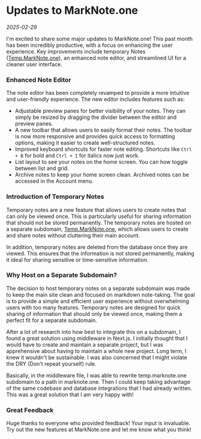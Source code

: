 # Updates to MarkNote.one

_2025-02-29_

I'm excited to share some major updates to MarkNote.one! This past month has been incredibly productive, with a focus on enhancing the user experience. Key improvements include temporary Notes ([Temp.MarkNote.one](https://temp.marknote.one)), an enhanced note editor, and streamlined UI for a cleaner user interface.

### Enhanced Note Editor

The note editor has been completely revamped to provide a more intuitive and user-friendly experience. The new editor includes features such as:

-   Adjustable preview panes for better visibility of your notes. They can simply be resized by dragging the divider between the editor and preview panes.
-   A new toolbar that allows users to easily format their notes. The toolbar is now more responsive and provides quick access to formatting options, making it easier to create well-structured notes.
-   Improved keyboard shortcuts for faster note editing. Shortcuts like `Ctrl + B` for bold and `Ctrl + I` for italics now just work.
-   List layout to see your notes on the home screen. You can how toggle between list and grid.
-   Archive notes to keep your home screen clean. Archived notes can be accessed in the Account menu.

### Introduction of Temporary Notes

Temporary notes are a new feature that allows users to create notes that can only be viewed once. This is particularly useful for sharing information that should not be stored permanently. The temporary notes are hosted on a separate subdomain, [Temp.MarkNote.one](https://temp.marknote.one), which allows users to create and share notes without cluttering their main account.

In addition, temporary notes are deleted from the database once they are viewed. This ensures that the information is not stored permanently, making it ideal for sharing sensitive or time-sensitive information.

### Why Host on a Separate Subdomain?

The decision to host temporary notes on a separate subdomain was made to keep the main site clean and focused on markdown note-taking. The goal is to provide a simple and efficient user experience without overwhelming users with too many features. Temporary notes are designed for quick sharing of information that should only be viewed once, making them a perfect fit for a separate subdomain.

After a lot of research into how best to integrate this on a subdomain, I found a great solution using middleware in Next.js. I initially thought that I would have to create and maintain a separate project, but I was apprehensive about having to maintain a whole new project. Long term, I knew it wouldn't be sustainable. I was also concerned that I might violate the DRY (Don't repeat yourself) rule.

Basically, in the middleware file, I was able to rewrite temp.marknote.one subdomain to a path in marknote.one. Then I could keep taking advantage of the same codebase and database integrations that I had already written. This was a great solution that I am very happy with!

### Great Feedback

Huge thanks to everyone who provided feedback! Your input is invaluable. Try out the new features at MarkNote.one and let me know what you think!
